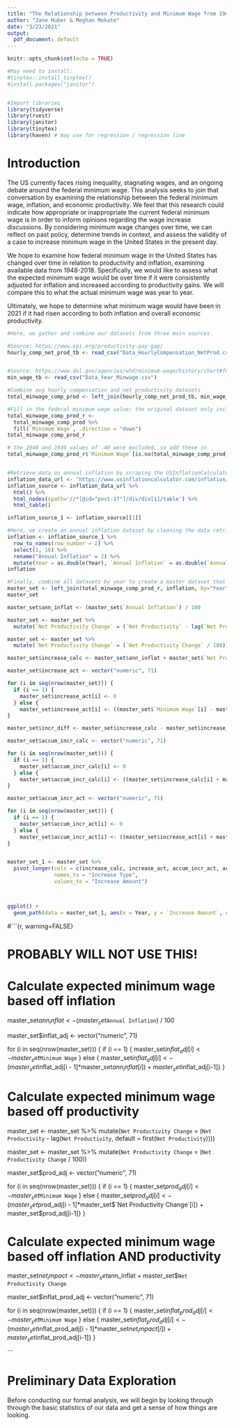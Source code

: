 ```yaml
---
title: "The Relationship between Productivity and Minimum Wage from 1948 to 2018"
author: "Jane Huber & Meghan Mokate"
date: "3/23/2021"
output:
  pdf_document: default
---
```


```r
knitr::opts_chunk$set(echo = TRUE)
```

```r
#May need to install:
#tinytex::install_tinytex()
#install.packages("janitor")


#Import libraries
library(tidyverse) 
library(rvest)
library(janitor)
library(tinytex)
library(haven) # may use for regression / regression line
```
# Introduction
The US currently faces rising inequality, stagnating wages, and an ongoing debate around the federal minimum wage. This analysis seeks to join that conversation by examining the relationship between the federal minimum wage, inflation, and economic productivity. We feel that this research could indicate how appropriate or inappropriate the current federal minimum wage is in order to inform opinions regarding the wage increase discussions. By considering minimum wage changes over time, we can reflect on past policy, determine trends in context, and assess the validity of a case to increase minimum wage in the United States in the present day.

We hope to examine how federal minimum wage in the United States has changed over time in relation to productivity and inflation, examining available data from 1948-2018. Specifically, we would like to assess what the expected minimum wage would be over time if it were consistently adjusted for inflation and increased according to productivity gains. We will compare this to what the actual minimum wage was year to year. 

Ultimately, we hope to determine what minimum wage would have been in 2021 if it had risen according to both inflation and overall economic productivity.



```r

#Here, we gather and combine our datasets from three main sources.

#Source: https://www.epi.org/productivity-pay-gap/
hourly_comp_net_prod_tb <- read_csv("Data_HourlyCompensation_NetProd.csv")


#Source: https://www.dol.gov/agencies/whd/minimum-wage/history/chart#fn4
min_wage_tb <- read_csv("Data_Year_Minwage.csv")

#Combine avg hourly compensation and net productivity datasets
total_minwage_comp_prod <- left_join(hourly_comp_net_prod_tb, min_wage_tb, by="Year")

#Fill in the federal minimum wage value; the original dataset only included information on when a law was passed to increase the federal minimum wage. Therefore, we need to fill in, year-by-year, what that value was.
total_minwage_comp_prod_r <- 
  total_minwage_comp_prod %>%
  fill(`Minimum Wage`, .direction = "down") 
total_minwage_comp_prod_r

# the 1948 and 1949 values of .40 were excluded, so add these in
total_minwage_comp_prod_r$`Minimum Wage`[is.na(total_minwage_comp_prod_r$`Minimum Wage`)] <- .40


#Retrieve data on annual inflation by scraping the USInflationCalculator website.
inflation_data_url <- "https://www.usinflationcalculator.com/inflation/consumer-price-index-and-annual-percent-changes-from-1913-to-2008/"
inflation_source <- inflation_data_url %>%
  html() %>%
  html_nodes(xpath='//*[@id="post-17"]/div/div[1]/table') %>%
  html_table()

inflation_source_1 <- inflation_source[[1]]

#Here, we create an annual inflation dataset by cleaning the data retrieved from the website.
inflation <- inflation_source_1 %>%
  row_to_names(row_number = 2) %>%
  select(1, 16) %>%
  rename("Annual Inflation" = 2) %>%
  mutate(Year = as.double(Year), `Annual Inflation` = as.double(`Annual Inflation`))
inflation

#Finally, combine all datasets by year to create a master dataset that we will use for our full analysis
master_set <- left_join(total_minwage_comp_prod_r, inflation, by="Year")
master_set

```

```r
master_set$ann_inflat <- (master_set$`Annual Inflation`) / 100

master_set <- master_set %>% 
  mutate(`Net Productivity Change` = (`Net Productivity` - lag(`Net Productivity`, default = first(`Net Productivity`)))) 

master_set <- master_set %>% 
  mutate(`Net Productivity Change` = (`Net Productivity Change` / 100))

master_set$increase_calc <- master_set$ann_inflat + master_set$`Net Productivity Change`

master_set$increase_act <- vector("numeric", 71)

for (i in seq(nrow(master_set))) {
  if (i == 1) {
    master_set$increase_act[i] <- 0
  } else {
    master_set$increase_act[i] <- ((master_set$`Minimum Wage`[i] - master_set$`Minimum Wage`[i - 1])/master_set$`Minimum Wage`[i])}
}

master_set$incr_diff <- master_set$increase_calc - master_set$increase_act

master_set$accum_incr_calc <- vector("numeric", 71)

for (i in seq(nrow(master_set))) {
  if (i == 1) {
    master_set$accum_incr_calc[i] <- 0
  } else {
    master_set$accum_incr_calc[i] <- ((master_set$increase_calc[i] + master_set$accum_incr_calc[i - 1]))}
}

master_set$accum_incr_act <- vector("numeric", 71)

for (i in seq(nrow(master_set))) {
  if (i == 1) {
    master_set$accum_incr_act[i] <- 0
  } else {
    master_set$accum_incr_act[i] <- ((master_set$increase_act[i] + master_set$accum_incr_act[i - 1]))}
}


master_set_1 <- master_set %>%
  pivot_longer(cols = c(increase_calc, increase_act, accum_incr_act, accum_incr_calc),
               names_to = "Increase Type",
               values_to = "Increase Amount")




```



```r
ggplot() +
  geom_path(data = master_set_1, aes(x = Year, y = `Increase Amount`, color = `Increase Type`)) 
```


#```{r, warning=FALSE}

# PROBABLY WILL NOT USE THIS!

# Calculate expected minimum wage based off inflation

master_set$ann_inflat <- (master_set$`Annual Inflation`) / 100

master_set$inflat_adj <- vector("numeric", 71)

for (i in seq(nrow(master_set))) {
  if (i == 1) {
    master_set$inflat_adj[i] <- master_set$`Minimum Wage`
  } else {
    master_set$inflat_adj[i] <- (master_set$inflat_adj[i - 1]*master_set$ann_inflat[i]) + master_set$inflat_adj[i-1]}
}
      
# Calculate expected minimum wage based off productivity

master_set <- master_set %>% 
  mutate(`Net Productivity Change` = (`Net Productivity` - lag(`Net Productivity`, default = first(`Net Productivity`)))) 

master_set <- master_set %>% 
  mutate(`Net Productivity Change` = (`Net Productivity Change` / 100))

master_set$prod_adj <- vector("numeric", 71)

for (i in seq(nrow(master_set))) {
  if (i == 1) {
    master_set$prod_adj[i] <- master_set$`Minimum Wage`
  } else {
    master_set$prod_adj[i] <- (master_set$prod_adj[i - 1]*master_set$`Net Productivity Change`[i]) + master_set$prod_adj[i-1]}
}


# Calculate expected minimum wage based off inflation AND productivity

master_set$net_impact <- master_set$ann_inflat + master_set$`Net Productivity Change`

master_set$inflat_prod_adj <- vector("numeric", 71)

for (i in seq(nrow(master_set))) {
  if (i == 1) {
    master_set$inflat_prod_adj[i] <- master_set$`Minimum Wage`
  } else {
    master_set$inflat_prod_adj[i] <- (master_set$inflat_prod_adj[i - 1]*master_set$net_impact[i]) + master_set$inflat_prod_adj[i-1]} 
}

```


# Preliminary Data Exploration

Before conducting our formal analysis, we will begin by looking through through the basic statistics of our data and get a sense of how things are looking.





